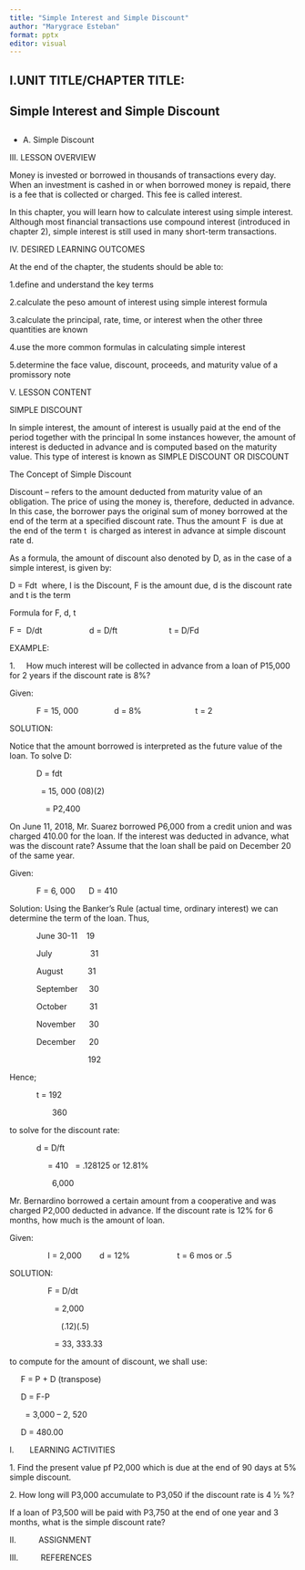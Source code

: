 ```yaml
---
title: "Simple Interest and Simple Discount"
author: "Marygrace Esteban"
format: pptx
editor: visual
---
```


## I.UNIT TITLE/CHAPTER TITLE:

## Simple Interest and Simple Discount

## 

-   A. Simple Discount

III\. LESSON OVERVIEW

Money is invested or borrowed in thousands of transactions every day. When an investment is cashed in or when borrowed money is repaid, there is a fee that is collected or charged. This fee is called interest.

In this chapter, you will learn how to calculate interest using simple interest. Although most financial transactions use compound interest (introduced in chapter 2), simple interest is still used in many short-term transactions.

IV\. DESIRED LEARNING OUTCOMES

At the end of the chapter, the students should be able to:

1.define and understand the key terms

2.calculate the peso amount of interest using simple interest formula

3.calculate the principal, rate, time, or interest when the other three quantities are known

4.use the more common formulas in calculating simple interest

5.determine the face value, discount, proceeds, and maturity value of a promissory note

V. LESSON CONTENT

SIMPLE DISCOUNT

In simple interest, the amount of interest is usually paid at the end of the period together with the principal In some instances however, the amount of interest is deducted in advance and is computed based on the maturity value. This type of interest is known as SIMPLE DISCOUNT OR DISCOUNT

The Concept of Simple Discount

Discount -- refers to the amount deducted from maturity value of an obligation. The price of using the money is, therefore, deducted in advance. In this case, the borrower pays the original sum of money borrowed at the end of the term at a specified discount rate. Thus the amount F  is due at the end of the term t  is charged as interest in advance at simple discount rate d.

As a formula, the amount of discount also denoted by D, as in the case of a simple interest, is given by:

D = Fdt  where, I is the Discount, F is the amount due, d is the discount rate and t is the term

Formula for F, d, t

F =  D/dt                     d = D/ft                       t = D/Fd

EXAMPLE:

1.     How much interest will be collected in advance from a loan of P15,000 for 2 years if the discount rate is 8%?

Given:

            F = 15, 000                d = 8%                        t = 2

SOLUTION:

Notice that the amount borrowed is interpreted as the future value of the loan. To solve D:

            D = fdt

              = 15, 000 (08)(2)

                = P2,400

On June 11, 2018, Mr. Suarez borrowed P6,000 from a credit union and was charged 410.00 for the loan. If the interest was deducted in advance, what was the discount rate? Assume that the loan shall be paid on December 20 of the same year.

Given:

            F = 6, 000      D = 410

Solution: Using the Banker's Rule (actual time, ordinary interest) we can determine the term of the loan. Thus,

            June 30-11    19

            July                 31

            August           31

            September     30

            October          31

            November      30

            December      20

                                   192

Hence;

            t = 192

                   360

to solve for the discount rate:

            d = D/ft          

                 = 410   = .128125 or 12.81%

                   6,000

Mr. Bernardino borrowed a certain amount from a cooperative and was charged P2,000 deducted in advance. If the discount rate is 12% for 6 months, how much is the amount of loan.

Given:

                 I = 2,000        d = 12%                     t = 6 mos or .5

SOLUTION:

                 F = D/dt

                    = 2,000

                       (.12)(.5)

                    = 33, 333.33

to compute for the amount of discount, we shall use:

     F = P + D (transpose)

     D = F-P

       = 3,000 -- 2, 520

     D = 480.00

I.       LEARNING ACTIVITIES

1\. Find the present value pf P2,000 which is due at the end of 90 days at 5% simple discount.

2\. How long will P3,000 accumulate to P3,050 if the discount rate is 4 ½ %?

If a loan of P3,500 will be paid with P3,750 at the end of one year and 3 months, what is the simple discount rate?

II.          ASSIGNMENT

III.          REFERENCES

## 
